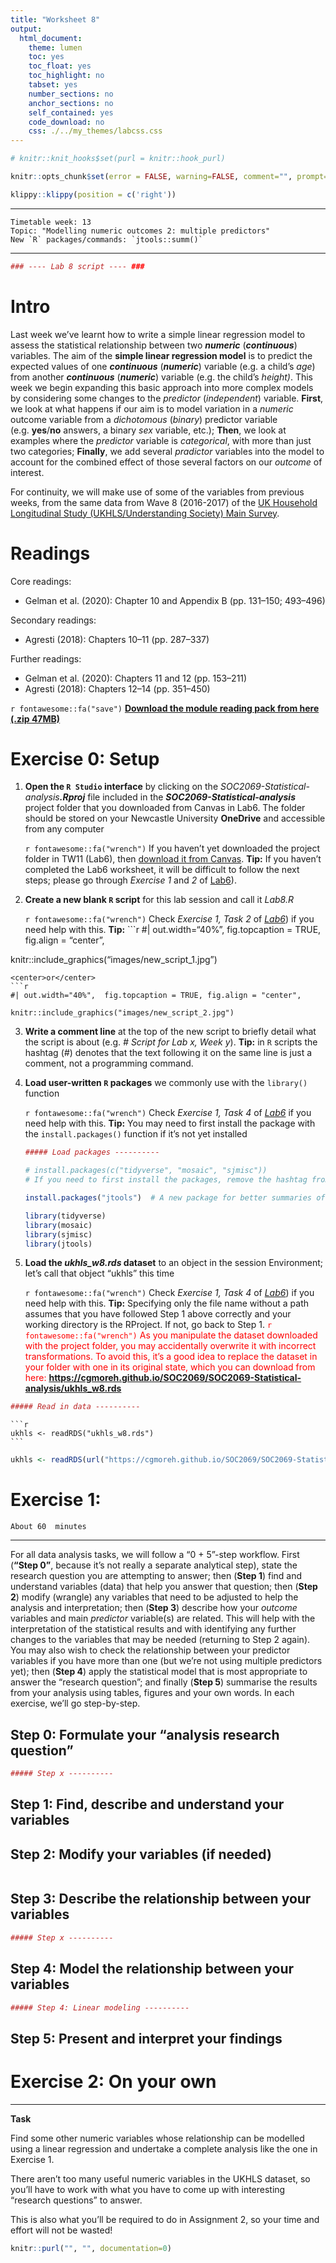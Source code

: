 ```yaml
---
title: "Worksheet 8"
output:
  html_document:
    theme: lumen
    toc: yes
    toc_float: yes
    toc_highlight: no
    tabset: yes
    number_sections: no
    anchor_sections: no
    self_contained: yes
    code_download: no
    css: ./../my_themes/labcss.css
---
```



```r
# knitr::knit_hooks$set(purl = knitr::hook_purl)

knitr::opts_chunk$set(error = FALSE, warning=FALSE, comment="", prompt=FALSE, message = F, strip.white = F, fig.width=6, fig.asp = 0.618, fig.show = 'hold')
```

```r
klippy::klippy(position = c('right'))
```

------------------------------------------------------------------------

    Timetable week: 13
    Topic: "Modelling numeric outcomes 2: multiple predictors"
    New `R` packages/commands: `jtools::summ()`

------------------------------------------------------------------------

```r
### ---- Lab 8 script ---- ###
```



# Intro

Last week we've learnt how to write a simple linear regression model to assess the statistical relationship between two ***numeric*** (***continuous***) variables. The aim of the **simple linear regression model** is to predict the expected values of one ***continuous*** (***numeric***) variable (e.g. a child's *age*) from another ***continuous*** (***numeric***) variable (e.g. the child's *height)*. This week we begin expanding this basic approach into more complex models by considering some changes to the *predictor* (*independent*) variable. **First**, we look at what happens if our aim is to model variation in a *numeric* outcome variable from a *dichotomous* (*binary*) predictor variable (e.g. **yes**/**no** answers, a binary *sex* variable, etc.); **Then**, we look at examples where the *predictor* variable is *categorical*, with more than just two categories; **Finally**, we add several *pradictor* variables into the model to account for the combined effect of those several factors on our *outcome* of interest.

For continuity, we will make use of some of the variables from previous weeks, from the same data from Wave 8 (2016-2017) of the [UK Household Longitudinal Study (UKHLS/Understanding Society) Main Survey](https://www.understandingsociety.ac.uk/documentation/mainstage).

# Readings

Core readings:

- Gelman et al. (2020): Chapter 10 and Appendix B (pp. 131–150; 493–496)
 

Secondary readings:

- Agresti (2018): Chapters 10–11 (pp. 287–337)
 

Further readings:

- Gelman et al. (2020): Chapters 11 and 12 (pp. 153–211)
- Agresti (2018): Chapters 12–14 (pp. 351–450)

`r fontawesome::fa("save")` [**Download the module reading pack from here (.zip 47MB)**](https://github.com/CGMoreh/SOC2069/raw/main/readings/soc2069-reading-pack.zip)

# Exercise 0: Setup

1.  **Open the `R Studio` interface** by clicking on the *SOC2069-Statistical-analysis**.Rproj*** file included in the **_SOC2069-Statistical-analysis_** project folder that you downloaded from Canvas in Lab6. The folder should be stored on your Newcastle University **OneDrive** and accessible from any computer

    `r fontawesome::fa("wrench")`   If you haven't yet downloaded the project folder in TW11 (Lab6), then [download it from Canvas](https://ncl.instructure.com/courses/48074/pages/data-access-and-description?module_item_id=2544656). **Tip:** If you haven't completed the Lab6 worksheet, it will be difficult to follow the next steps; please go through *Exercise 1* and *2* of [Lab6](https://cgmoreh.github.io/SOC2069/Worksheets/Lab6)).

2.  **Create a new blank `R` script** for this lab session and call it *Lab8.R*

    `r fontawesome::fa("wrench")` Check *Exercise 1, Task 2* of [*Lab6*](https://cgmoreh.github.io/SOC2069/Worksheets/Lab6)) if you need help with this. **Tip:**
```r
#| out.width="40%",  fig.topcaption = TRUE, fig.align = "center", 

knitr::include_graphics("images/new_script_1.jpg")
```
<center>or</center> 
```r
#| out.width="40%",  fig.topcaption = TRUE, fig.align = "center", 

knitr::include_graphics("images/new_script_2.jpg")
```


3. **Write a comment line** at the top of the new script to briefly detail what the script is about (e.g. *\# Script for Lab x, Week y*). **Tip:** in `R` scripts the hashtag (*\#*) denotes that the text following it on the same line is just a comment, not a programming command.


3.  **Load user-written `R` packages** we commonly use with the `library()` function

    `r fontawesome::fa("wrench")`   Check *Exercise 1, Task 4* of [*Lab6*](https://cgmoreh.github.io/SOC2069/Worksheets/Lab6) if you need help with this. **Tip:** You may need to first install the package with the `install.packages()` function if it's not yet installed
```r
##### Load packages ----------
```

    ```r
# install.packages(c("tidyverse", "mosaic", "sjmisc")) 
# If you need to first install the packages, remove the hashtag from in front of the `install.packages()` command to un-comment the command and make it executable in R
    
    install.packages("jtools")  # A new package for better summaries of regression models
    
    library(tidyverse)
    library(mosaic)
    library(sjmisc)
    library(jtools)
    ```

4.  **Load the *ukhls_w8.rds* dataset** to an object in the session Environment; let's call that object "ukhls" this time

    `r fontawesome::fa("wrench")`   Check *Exercise 1, Task 4* of [*Lab6*](https://cgmoreh.github.io/SOC2069/Worksheets/Lab6)) if you need help with this. **Tip:** Specifying only the file name without a path assumes that you have followed Step 1 above correctly and your working directory is the RProject. If not, go back to Step 1.
    <span style="color:red">`r fontawesome::fa("wrench")`   As you manipulate the dataset downloaded with the project folder, you may accidentally overwrite it with incorrect transformations. To avoid this, it's a good idea to replace the dataset in your folder with one in its original state, which you can download from here: </span> **[https://cgmoreh.github.io/SOC2069/SOC2069-Statistical-analysis/ukhls_w8.rds](https://cgmoreh.github.io/SOC2069/SOC2069-Statistical-analysis/ukhls_w8.rds)**

```r
##### Read in data ----------
```
    ```r
    ukhls <- readRDS("ukhls_w8.rds")
    ```

```r
ukhls <- readRDS(url("https://cgmoreh.github.io/SOC2069/SOC2069-Statistical-analysis/ukhls_w8.rds"))
```

# Exercise 1: 

`About 60  minutes`

------------------------------------------------------------------------

For all data analysis tasks, we will follow a "0 + 5"-step workflow. First (**"Step 0"**, because it's not really a separate analytical step), state the research question you are attempting to answer; then (**Step 1**) find and understand variables (data) that help you answer that question; then (**Step 2**) modify (wrangle) any variables that need to be adjusted to help the analysis and interpretation; then (**Step 3**) describe how your *outcome* variables and main *predictor* variable(s) are related. This will help with the interpretation of the statistical results and with identifying any further changes to the variables that may be needed (returning to Step 2 again). You may also wish to check the relationship between your predictor variables if you have more than one (but we're not using multiple predictors yet); then (**Step 4**) apply the statistical model that is most appropriate to answer the "research question"; and finally (**Step 5**) summarise the results from your analysis using tables, figures and your own words. In each exercise, we'll go step-by-step.


## Step 0: Formulate your **"analysis research question"** 

```r
##### Step x ----------
```

## Step 1: **Find, describe and understand** your variables
## Step 2: **Modify** your variables (if needed)

```r

```


## Step 3: **Describe** the relationship between your variables
```r
##### Step x ----------
```

## Step 4: **Model** the relationship between your variables

```r
##### Step 4: Linear modeling ----------
```

## Step 5: **Present** and **interpret** your findings
# Exercise 2: On your own

------------------------------------------------------------------------

::: {.taskbox .task}
**Task**

Find some other numeric variables whose relationship can be modelled using a linear regression and undertake a complete analysis like the one in Exercise 1. 

There aren't too many useful numeric variables in the UKHLS dataset, so you'll have to work with what you have to come up with interesting "research questions" to answer. 

This is also what you'll be required to do in Assignment 2, so your time and effort will not be wasted!

:::


```r
knitr::purl("", "", documentation=0)
```




















